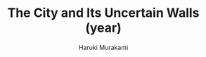 ---
title: 'The City and Its Uncertain Walls (year)'
author: 'Haruki Murakami'
externalLink: 'link'
dateRead: 'January 13, 2025'
image:
  {
    url: '@books/beyond-the-sea-of-ghosts.jpg',
    alt: 'Beyond the Sea of Ghosts',
  }
---